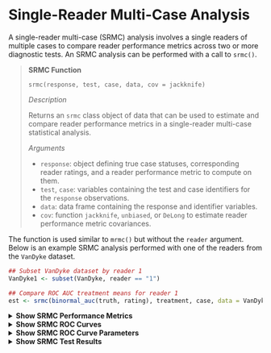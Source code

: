 # Single-Reader Multi-Case Analysis

A single-reader multi-case (SRMC) analysis involves a single readers of multiple cases to compare reader performance metrics across two or more diagnostic tests.  An SRMC analysis can be performed with a call to `srmc()`.

> **SRMC Function**
>
> `srmc(response, test, case, data, cov = jackknife)`
>
> *Description*
>
> Returns an `srmc` class object of data that can be used to estimate and compare reader performance metrics in a single-reader multi-case statistical analysis.
>
> *Arguments*
>
> * `response`: object defining true case statuses, corresponding reader ratings, and a reader performance metric to compute on them.
> * `test`, `case`: variables containing the test and case identifiers for the `response` observations.
> * `data`: data frame containing the response and identifier variables.
> * `cov`: function `jackknife`, `unbiased`, or `DeLong` to estimate reader performance metric covariances.

The function is used similar to `mrmc()` but without the `reader` argument.  Below is an example SRMC analysis performed with one of the readers from the `VanDyke` dataset.

```r
## Subset VanDyke dataset by reader 1
VanDyke1 <- subset(VanDyke, reader == "1")

## Compare ROC AUC treatment means for reader 1
est <- srmc(binormal_auc(truth, rating), treatment, case, data = VanDyke1)
```

<details>
<summary>**Show SRMC Performance Metrics**</summary>
```r
print(est)
```
</details>
<details>
<summary>**Show SRMC ROC Curves**</summary>
```r
plot(est)
```
</details>
<details>
<summary>**Show SRMC ROC Curve Parameters**</summary>
```r
print(parameters(est))
```
</details>
<details>
<summary>**Show SRMC Test Results**</summary>
```r
summary(est)
```
</details>
<p>
